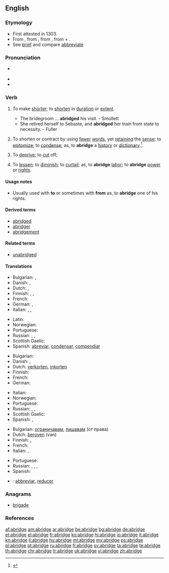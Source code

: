 ==English==

===Etymology===
* First attested in 1303.
* From {{etyl|enm}} {{term|abreggen||curtail, lessen|lang=enm}}, from {{etyl|fro}} {{term|abregier||lang=fro}} {{term|abreger||lang=fro}}, from {{etyl|LL.}} {{term|abbrevio||make brief|lang=la}}, from {{etyl|la}} {{term|ad||lang=la}} + {{term|brevio|brēvio|lang=la|shorten}}.
* See [[brief]] and compare [[abbreviate]]

===Pronunciation===
* {{a|RP}} {{IPA|/ə.ˈbrɪd͡ʒ/}}
* {{audio|en-us-abridge.ogg|Audio (US)}}
* {{rhymes|ɪdʒ}}

===Verb===
{{en-verb|abridg|ing}}

# {{context|transitive}} To make [[shorter]]; to [[shorten]] in [[duration]] or [[extent]].
#* The bridegroom ... '''abridged''' his visit. - Smollett
#* She retired herself to Sebaste, and '''abridged''' her train from state to necessity. - Fuller
# {{context|transitive}} To shorten or contract by using [[fewer]] [[word]]s, yet [[retaining]] the [[sense]]; to [[epitomize]]; to [[condense]]; as, to '''abridge''' a [[history]] or [[dictionary]].{{defdate|First attested in 1384.}}<ref>{{reference-book | last = Dobbie | first = Elliott K. | coauthors = Dunmore, C. William, et al. | editor = Barnhart, Robert K.| title = Chambers Dictionary of Etymology | origyear = 1998 | year = 2004 | publisher = Chambers Harrap Publishers Ltd | location = Edinburgh, Scotland | isbn =0550142304 | pages = 4}}</ref>.
# {{context|transitive|archaic}} To [[deprive]]; to [[cut]] off;
# {{context|transitive}} To [[lessen]]; to [[diminish]]; to [[curtail]]; as, to '''abridge''' [[labor]]; to '''abridge''' [[power]] or [[right]]s.

====Usage notes====
* {{sense|deprive}} Usually used with '''to''' or sometimes with '''from''' as, to '''abridge''' one of his rights.

====Derived terms====
* [[abridged]]
* [[abridger]]
* [[abridgement]]

====Related terms====
* [[unabridged]]

====Translations====
{{trans-top|to make shorter}}
* Bulgarian: {{t+|bg|съкращавам}}, {{t+|bg|скъсявам}}
* Danish: {{t-|da|forkorte}}, {{t-|da|sammendrage}}
* Dutch: {{t+|nl|beperken}}, {{t+|nl|verkorten}}
* Finnish: {{t+|fi|lyhentää}}, {{t-|fi|typistää}}, {{t-|fi|supistaa}}
* French: {{t+|fr|abréger}}
* German: {{t+|de|verkürzen}}, {{t+|de|kürzen}}
* Italian: {{t+|it|accorciare}}, {{t+|it|abbreviare}}, {{t+|it|ridurre}}
{{trans-mid}}
* Latin: {{t-|la|abbrevio|alt=abbreviō}}
* Norwegian: {{t-|no|forkorte}}
* Portuguese: {{t+|pt|abreviar}}
* Russian: {{t+|ru|сокращать|sc=Cyrl}}, {{t+|ru|укорачивать|sc=Cyrl}}, {{t-|ru|усекать|sc=Cyrl}}
* Scottish Gaelic: {{t-|gd|giorraich|xs=Scottish Gaelic}}
* Spanish: [[abreviar]], [[condensar]], [[compendiar]]
{{trans-bottom}}

{{trans-top|to shorten or contract by using fewer words}}
* Bulgarian: {{t+|bg|съкращавам}}
* Danish: {{t-|da|forkorte}}, {{t-|da|sammendrage}}
* Dutch: [[verkorten]], [[inkorten]]
* Finnish: {{t+|fi|lyhentää}}
* French: {{t+|fr|abréger}}
* German: {{t+|de|verkürzen}}
{{trans-mid}}
* Italian: {{t+|it|abbreviare}}
* Norwegian: {{t-|no|sammendra}}
* Portuguese: {{t+|pt|abreviar}}
* Russian: {{t+|ru|сокращать|sc=Cyrl}}, {{t+|ru|уменьшать|sc=Cyrl}}, {{t+|ru|суммировать|sc=Cyrl}}
* Scottish Gaelic: {{t-|gd|giorraich|xs=Scottish Gaelic}}
* Spanish: {{t+|es|abreviar}}, {{t-|es|resumir}}
{{trans-bottom}}

{{trans-top|to deprive}}
* Bulgarian: [[ограничавам]], [[лишавам]] (от права)
* Dutch: [[beroven]] (van)
* Finnish: {{t+|fi|riistää}}, {{t+|fi|viedä}}
* French: {{t+|fr|abréger}}
* Italian: {{t+|it|privare}}, {{t+|it|limitare}}
{{trans-mid}}
* Portuguese: {{t+|pt|privar}}
* Russian: {{t+|ru|уменьшать|sc=Cyrl}}, {{t+|ru|убавлять|sc=Cyrl}}, {{t+|ru|ограничивать|sc=Cyrl}}, {{t-|ru|урезывать|sc=Cyrl}}
* Spanish: {{t+|es|privar}}
{{trans-bottom}}

{{checktrans}}
* {{ttbc|ia}}: [[abbreviar]], [[reducer]]

===Anagrams===
* [[brigade#English|brigade]]

===References===
<references/>
[[af:abridge]]
[[am:abridge]]
[[ar:abridge]]
[[be:abridge]]
[[bg:abridge]]
[[de:abridge]]
[[et:abridge]]
[[el:abridge]]
[[fr:abridge]]
[[ko:abridge]]
[[hi:abridge]]
[[io:abridge]]
[[it:abridge]]
[[kn:abridge]]
[[li:abridge]]
[[hu:abridge]]
[[ml:abridge]]
[[my:abridge]]
[[ps:abridge]]
[[pl:abridge]]
[[pt:abridge]]
[[ru:abridge]]
[[fi:abridge]]
[[sv:abridge]]
[[ta:abridge]]
[[te:abridge]]
[[th:abridge]]
[[chr:abridge]]
[[tr:abridge]]
[[uk:abridge]]
[[vi:abridge]]
[[zh:abridge]]